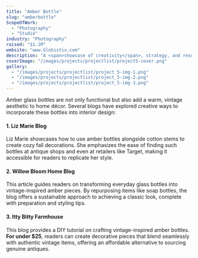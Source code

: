 ---
title: "Amber Bottle"
slug: "amberbottle"
ScopeOfWork: 
  - "Photography"
  - "Studio"
industry: "Photography"
raised: "$1.1M"
website: "www.Globistix.com"
description: "A <span>showcase of creativity</span>, strategy, and results explore the projects that define us."
coverImage: "/images/projects/projectlist/project5-cover.png"
gallery:
  - "/images/projects/projectlist/project_5-img-1.png"
  - "/images/projects/projectlist/project_5-img-2.png"
  - "/images/projects/projectlist/project_5-img-3.png"
---


Amber glass bottles are not only functional but also add a warm, vintage aesthetic to home décor. Several blogs have explored creative ways to incorporate these bottles into interior design:

#### 1. Liz Marie Blog    
Liz Marie showcases how to use amber bottles alongside cotton stems to create cozy fall decorations. She emphasizes the ease of finding such bottles at antique shops and even at retailers like Target, making it accessible for readers to replicate her style.

#### 2. Willow Bloom Home Blog   
This article guides readers on transforming everyday glass bottles into vintage-inspired amber pieces. By repurposing items like soap bottles, the blog offers a sustainable approach to achieving a classic look, complete with preparation and styling tips.

#### 3. Itty Bitty Farmhouse  
This blog provides a DIY tutorial on crafting vintage-inspired amber bottles. **For under $25**, readers can create decorative pieces that blend seamlessly with authentic vintage items, offering an affordable alternative to sourcing genuine antiques.


